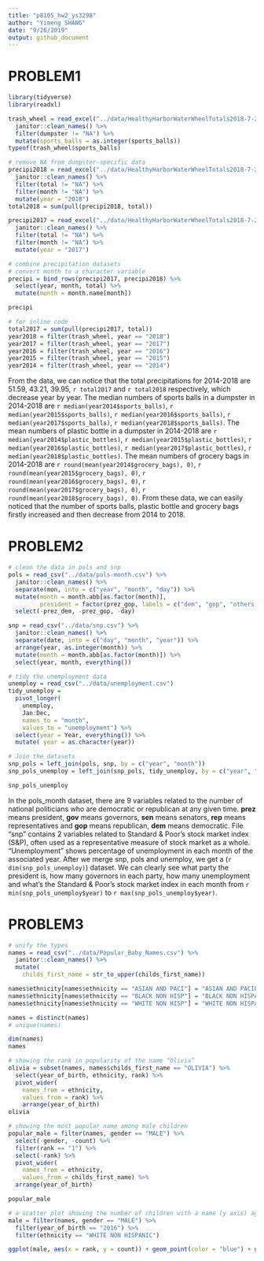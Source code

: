 ```yaml
---
title: "p8105_hw2_ys3298"
author: "Yimeng SHANG"
date: "9/26/2019"
output: github_document
---
```

# PROBLEM1
```r
library(tidyverse)
library(readxl)

trash_wheel = read_excel("../data/HealthyHarborWaterWheelTotals2018-7-28.xlsx", sheet = 1, range = "A2:N338") %>%
  janitor::clean_names() %>%
  filter(dumpster != "NA") %>%
  mutate(sports_balls = as.integer(sports_balls))
typeof(trash_wheel$sports_balls) 

# remove NA from dumpster-specific data
precipi2018 = read_excel("../data/HealthyHarborWaterWheelTotals2018-7-28.xlsx", sheet = 3, skip = 1) %>% 
  janitor::clean_names() %>%
  filter(total != "NA") %>%
  filter(month != "NA") %>%
  mutate(year = "2018")
total2018 = sum(pull(precipi2018, total))

precipi2017 = read_excel("../data/HealthyHarborWaterWheelTotals2018-7-28.xlsx", sheet = 4, skip = 1) %>% 
  janitor::clean_names() %>%
  filter(total != "NA") %>%
  filter(month != "NA") %>%
  mutate(year = "2017")

# combine precipitation datasets 
# convert month to a character variable
precipi = bind_rows(precipi2017, precipi2018) %>%
  select(year, month, total) %>%
  mutate(month = month.name[month])

precipi
```

```r
# for inline code
total2017 = sum(pull(precipi2017, total))
year2018 = filter(trash_wheel, year == "2018")
year2017 = filter(trash_wheel, year == "2017")
year2016 = filter(trash_wheel, year == "2016")
year2015 = filter(trash_wheel, year == "2015")
year2014 = filter(trash_wheel, year == "2014")
```

From the data, we can notice that the total precipitations for 2014-2018 are 51.59, 43.21, 39.95, `r total2017` and `r total2018` respectively, which decrease year by year. The median numbers of sports balls in a dumpster in 2014-2018 are `r median(year2014$sports_balls)`, `r median(year2015$sports_balls)`, `r median(year2016$sports_balls)`, `r median(year2017$sports_balls)`, `r median(year2018$sports_balls)`. The mean numbers of plastic bottle in a dumpster in 2014-2018 are `r median(year2014$plastic_bottles)`, `r median(year2015$plastic_bottles)`, `r median(year2016$plastic_bottles)`, `r median(year2017$plastic_bottles)`, `r median(year2018$plastic_bottles)`. The mean numbers of grocery bags in 2014-2018 are `r round(mean(year2014$grocery_bags), 0)`, `r round(mean(year2015$grocery_bags), 0)`, `r round(mean(year2016$grocery_bags), 0)`, `r round(mean(year2017$grocery_bags), 0)`, `r round(mean(year2018$grocery_bags), 0)`. From these data, we can easily noticed that the number of sports balls, plastic bottle and grocery bags firstly increased and then decrease from 2014 to 2018.

# PROBLEM2
```r
# clean the data in pols and snp 
pols = read_csv("../data/pols-month.csv") %>%
  janitor::clean_names() %>%
  separate(mon, into = c("year", "month", "day")) %>%
  mutate(month = month.abb[as.factor(month)],
         president = factor(prez_gop, labels = c("dem", "gop", "others(shows as 2 in prez_gop)"))) %>%
  select(-prez_dem, -prez_gop, -day)

snp = read_csv("../data/snp.csv") %>%
  janitor::clean_names() %>%
  separate(date, into = c("day", "month", "year")) %>%
  arrange(year, as.integer(month)) %>%
  mutate(month = month.abb[as.factor(month)]) %>%
  select(year, month, everything())

# tidy the unemployment data 
unemploy = read_csv("../data/unemployment.csv")
tidy_unemploy = 
  pivot_longer(
    unemploy,
    Jan:Dec,
    names_to = "month",
    values_to = "unemployment") %>%
  select(year = Year, everything()) %>%
  mutate( year = as.character(year))

# Join the datasets 
snp_pols = left_join(pols, snp, by = c("year", "month"))
snp_pols_unemploy = left_join(snp_pols, tidy_unemploy, by = c("year", "month"))

snp_pols_unemploy
```
In the pols_month dataset, there are 9 variables related to the number of national politicians who are democratic or republican at any given time. **prez** means president, **gov** means governors, **sen** means senators, **rep** means representatives and **gop** means republican, **dem** means democratic. File “snp” contains 2 variables related to Standard & Poor’s stock market index (S&P), often used as a representative measure of stock market as a whole. "Unemployment" shows percentage of unemployment in each month of the associated year. After we merge snp, pols and unemploy, we get a (`r dim(snp_pols_unemploy)`) dataset. We can clearly see what party the president is, how many governors in each party, how many unemployment and what's the Standard & Poor’s stock market index in each month from `r min(snp_pols_unemploy$year)` to `r max(snp_pols_unemploy$year)`. 

# PROBLEM3
```r
# unify the types
names = read_csv("../data/Popular_Baby_Names.csv") %>%
  janitor::clean_names() %>%
  mutate(
    childs_first_name = str_to_upper(childs_first_name)) 

names$ethnicity[names$ethnicity == "ASIAN AND PACI"] = "ASIAN AND PACIFIC ISLANDER"
names$ethnicity[names$ethnicity == "BLACK NON HISP"] = "BLACK NON HISPANIC"
names$ethnicity[names$ethnicity == "WHITE NON HISP"] = "WHITE NON HISPANIC"

names = distinct(names)
# unique(names)

dim(names)
names
```

```r
# showing the rank in popularity of the name “Olivia” 
olivia = subset(names, names$childs_first_name == "OLIVIA") %>%
  select(year_of_birth, ethnicity, rank) %>%
  pivot_wider(
    names_from = ethnicity,
    values_from = rank) %>%
    arrange(year_of_birth)
olivia 

# showing the most popular name among male children 
popular_male = filter(names, gender == "MALE") %>%
  select(-gender, -count) %>%
  filter(rank == "1") %>%
  select(-rank) %>%
  pivot_wider(
    names_from = ethnicity,
    values_from = childs_first_name) %>%
  arrange(year_of_birth)

popular_male
```

```r
# a scatter plot showing the number of children with a name (y axis) against the rank in popularity of that name (x axis)
male = filter(names, gender == "MALE") %>%
  filter(year_of_birth == "2016") %>%
  filter(ethnicity == "WHITE NON HISPANIC")

ggplot(male, aes(x = rank, y = count)) + geom_point(color = "blue") + ggtitle("WHITE NON HISPANIC count vs rank")
```







